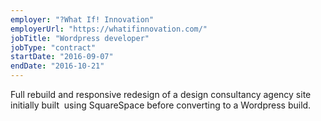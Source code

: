 ```yaml
---
employer: "?What If! Innovation"
employerUrl: "https://whatifinnovation.com/"
jobTitle: "Wordpress developer"
jobType: "contract"
startDate: "2016-09-07"
endDate: "2016-10-21"
---
```


Full rebuild and responsive redesign of a design consultancy agency site initially built  using SquareSpace before converting to a Wordpress build.
